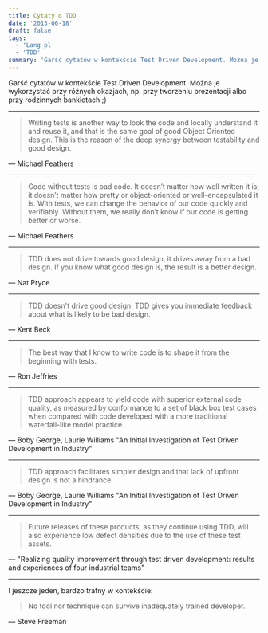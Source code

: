 ```yaml
---
title: Cytaty o TDD
date: '2013-06-18'
draft: false
tags:
  - 'Lang pl'
  - 'TDD'
summary: 'Garść cytatów w kontekście Test Driven Development. Można je wykorzystać przy różnych okazjach, np. przy tworzeniu prezentacji albo przy rodzinnych bankietach ;)'
---
```


Garść cytatów w kontekście Test Driven Development. Można je wykorzystać przy różnych okazjach, np. przy tworzeniu prezentacji albo przy rodzinnych bankietach ;)

---

> Writing tests is another way to look the code and locally understand it and reuse it, and that is the same goal of good Object Oriented design. This is the reason of the deep synergy between testability and good design.

<p>— Michael Feathers</p>

---

> Code without tests is bad code. It doesn’t matter how well written it is; it doesn’t matter how pretty or object-oriented or well-encapsulated it is. With tests, we can change the behavior of our code quickly and verifiably. Without them, we really don’t know if our code is getting better or worse.
 
<p>— Michael Feathers</p>

---

> TDD does not drive towards good design, it drives away from a bad design. If you know what good design is, the result is a better design.

<p>— Nat Pryce</p>

---

> TDD doesn't drive good design. TDD gives you immediate feedback about what is likely to be bad design.
 
<p>— Kent Beck</p>

---

> The best way that I know to write code is to shape it from the beginning with tests.
 
<p>— Ron Jeffries</p>

---

> TDD approach appears to yield code with superior external code quality, as measured by conformance to a set of black box test cases when compared with code developed with a more traditional waterfall-like model practice.
 
<p>— Boby George, Laurie Williams "An Initial Investigation of Test Driven Development in Industry"</p>

---

> TDD approach facilitates simpler design and that lack of upfront design is not a hindrance.
 
<p>— Boby George, Laurie Williams "An Initial Investigation of Test Driven Development in Industry"</p>

---

> Future releases of these products, as they continue using TDD, will also experience low defect densities due to the use of these test assets.
 
<p>— "Realizing quality improvement through test driven development: results and experiences of four industrial teams"</p>

---

I jeszcze jeden, bardzo trafny w kontekście:

> No tool nor technique can survive inadequately trained developer.
 
<p>— Steve Freeman</p>